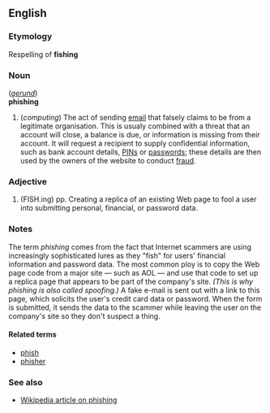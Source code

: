 ==English==
===Etymology===
Respelling of '''fishing''' <!--I presume -- [[User:Paul G|Paul G]] 09:36, 16 Apr 2004 (UTC) -->

===Noun===
(''[[gerund]]'')<br>
'''phishing'''

# (''computing'') The act of sending [[email]] that falsely claims to be from a legitimate organisation.  This is usualy combined with a threat that an account will close, a balance is due, or information is missing from their account.  It will request a recipient to supply confidential information, such as bank account details, [[PIN]]s or [[password]]s; these details are then used by the owners of the website to conduct [[fraud]].


===Adjective===
# (FISH.ing) pp. Creating a replica of an existing Web page to fool a user into submitting personal, financial, or password data. 


===Notes===
The term ''phishing'' comes from the fact that Internet scammers are using increasingly sophisticated lures as they "fish" for users' financial information and password data. The most common ploy is to copy the Web page code from a major site — such as AOL — and use that code to set up a replica page that appears to be part of the company's site. ''(This is why phishing is also called spoofing.)'' A fake e-mail is sent out with a link to this page, which solicits the user's credit card data or password. When the form is submitted, it sends the data to the scammer while leaving the user on the company's site so they don't suspect a thing.


====Related terms====
*[[phish]]
*[[phisher]]

===See also===
*[[en:Phishing|Wikipedia article on phishing]]

<!-- This advice is useful but does not add to the definition and so does not belong in Wiktionary, in my opinion.  I am replacing it with a link to the Wikipedia page, which includes similar information -- [[User:Paul G|Paul G]] 09:36, 16 Apr 2004 (UTC)

Phishing is the term coined by hackers who imitate legitimate companies in e-mails to entice people to share passwords or credit-card numbers. Recent victims include Charlotte's Bank of America, Best Buy and eBay, where people were directed to Web pages that looked nearly identical to the companies' sites.

These attacks have been documented against many major corporations.  It's better to err on the side of caution.  Don't trust websites and phone numbers provided in the email or webpage, as they can easily be [[spoofed]].  These emails can be the result of [[criminal]]s and [[virus]]es.

Find a previous printed statement, or contact by alternate means.  To confirm the details in the email, and ask someone in person, or over the phone (use a well established contact number).  Research the company to see what their policies and guidelines are regarding notices of that nature.  Forward a copy (if they agree) to their customer service division with complete headers.  You can also search the internet for keywords in the email to see if others have reported it.
-->